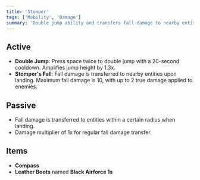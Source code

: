```yaml
---
title: 'Stomper'
tags: ['Mobility', 'Damage']
summary: 'Double jump ability and transfers fall damage to nearby entities.'
---
```


## Active

- **Double Jump**: Press space twice to double jump with a 20-second cooldown. Amplifies jump height by 1.3x.
- **Stomper's Fall**: Fall damage is transferred to nearby entities upon landing. Maximum fall damage is 10, with up to 2 true damage applied to enemies.

## Passive

- Fall damage is transferred to entities within a certain radius when landing.
- Damage multiplier of 1x for regular fall damage transfer.

## Items

- **Compass**
- **Leather Boots** named **Black Airforce 1s**
